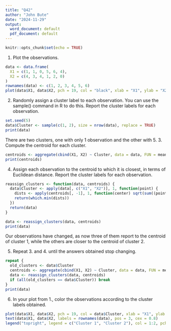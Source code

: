 ---
title: "Q42"
author: "John Bute"
date: "2024-11-29"
output:
  word_document: default
  pdf_document: default
---

```{r setup, include=FALSE}
knitr::opts_chunk$set(echo = TRUE)
```


1. Plot the observations.

```{r}
data <- data.frame(
  X1 = c(1, 1, 0, 5, 6, 4),
  X2 = c(4, 3, 4, 1, 2, 0)
)
rownames(data) <- c(1, 2, 3, 4, 5, 6)
plot(data$X1, data$X2, pch = 19, col = "black", xlab = "X1", ylab = "X2", main = "Observations")


```
2. Randomly assign a cluster label to each observation. You can use the sample() command in R to do
this. Report the cluster labels for each observation.

```{r}
set.seed(5)
data$Cluster <- sample(c(1, 2), size = nrow(data), replace = TRUE)
print(data)
```
There are two clusters, one with only 1 observation and the other with 5.
3. Compute the centroid for each cluster.

```{r}
centroids <- aggregate(cbind(X1, X2) ~ Cluster, data = data, FUN = mean)
print(centroids)

```


4. Assign each observation to the centroid to which it is closest, in terms of Euclidean distance. Report the cluster labels for each observation.

```{r}
reassign_clusters <- function(data, centroids) {
  data$Cluster <- apply(data[, c("X1", "X2")], 1, function(point) {
    dists <- apply(centroids[, -1], 1, function(center) sqrt(sum((point - center)^2)))
    return(which.min(dists))
  })
  return(data)
}

data <- reassign_clusters(data, centroids)
print(data)

```
Our observations have changed, as now three of them report to the centroid of cluster 1, while the others are closer to the centroid of cluster 2.

5. Repeat 3. and 4. until the answers obtained stop changing.

```{r}
repeat {
  old_clusters <- data$Cluster
  centroids <- aggregate(cbind(X1, X2) ~ Cluster, data = data, FUN = mean)
  data <- reassign_clusters(data, centroids)
  if (all(old_clusters == data$Cluster)) break
}
print(data)


```


6. In your plot from 1., color the observations according to the cluster labels obtained.


```{r}
plot(data$X1, data$X2, pch = 19, col = data$Cluster, xlab = "X1", ylab = "X2", main = "Final Clustering")
text(data$X1, data$X2, labels = rownames(data), pos = 3, cex = 0.8)
legend("topright", legend = c("Cluster 1", "Cluster 2"), col = 1:2, pch = 19)

```


